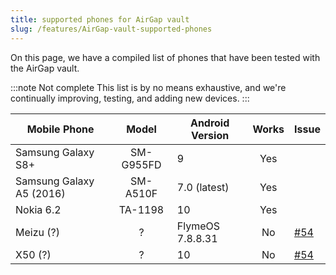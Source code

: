 ```yaml
---
title: supported phones for AirGap vault
slug: /features/AirGap-vault-supported-phones
---
```




On this page, we have a compiled list of phones that have been tested with the AirGap vault.

:::note Not complete
This list is by no means exhaustive, and we're continually improving, testing, and adding new devices.
:::

| Mobile Phone              | Model           | Android Version         | Works   | Issue                                                          |
| ------------------------- |:---------------:| ------------------------| :-----: | -------------------------------------------------------------- |
| Samsung Galaxy S8+        | SM-G955FD       | 9                       |  Yes    |                                                                |
| Samsung Galaxy A5 (2016)  | SM-A510F        | 7.0 (latest)            |  Yes    |                                                                |
| Nokia 6.2                 | TA-1198         | 10                      |  Yes    |                                                                |
| Meizu (?)                 | ?               | FlymeOS 7.8.8.31        |  No     |  [#54](https://github.com/airgap-it/airgap-vault/issues/58)    |
| X50 (?)                   | ?               | 10                      |  No     |  [#54](https://github.com/airgap-it/airgap-vault/issues/58)    |

